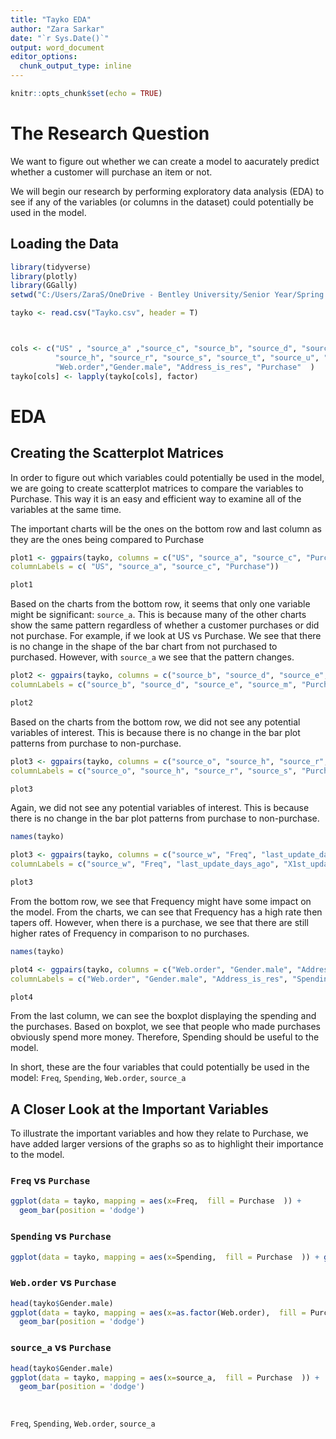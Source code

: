 ---
title: "Tayko EDA"
author: "Zara Sarkar"
date: "`r Sys.Date()`"
output: word_document
editor_options: 
  chunk_output_type: inline
---

```{r setup, include=FALSE}
knitr::opts_chunk$set(echo = TRUE)
```

# The Research Question

We want to figure out whether we can create a model to aacurately predict whether a customer will purchase an item or not. 

We will begin our research by performing exploratory data analysis (EDA) to see if any of the variables (or columns in the dataset) could potentially be used in the model. 


## Loading the Data

```{r}

library(tidyverse)
library(plotly)
library(GGally)
setwd("C:/Users/ZaraS/OneDrive - Bentley University/Senior Year/Spring 2023/MA 347 - Data Mining/MA347 Project")

tayko <- read.csv("Tayko.csv", header = T)



cols <- c("US" , "source_a" ,"source_c", "source_b", "source_d", "source_e","source_m","source_o",
          "source_h", "source_r", "source_s", "source_t", "source_u", "source_p", "source_x","source_w",
          "Web.order","Gender.male", "Address_is_res", "Purchase"  )
tayko[cols] <- lapply(tayko[cols], factor)

```


# EDA


## Creating the Scatterplot Matrices

In order to figure out which variables could potentially be used in the model,  we are going to create scatterplot matrices to compare the variables to Purchase. This way it is an easy and efficient way to examine all of the variables at the same time. 

The important charts will be the ones on the bottom row and last column as they are the ones being compared to Purchase


```{r}
plot1 <- ggpairs(tayko, columns = c("US", "source_a", "source_c", "Purchase"), mapping=ggplot2::aes(color = Purchase), lower=list(combo=wrap("facethist",binwidth=1)), 
columnLabels = c( "US", "source_a", "source_c", "Purchase"))

plot1


```

Based on the charts from the bottom row, it seems that only one variable might be significant: `source_a`. This is because many of the other charts show the same pattern regardless of whether a customer purchases or did not purchase. For example, if we look at US vs Purchase. We see that there is no change in the shape of the bar chart from not purchased to purchased. However, with `source_a` we see that the pattern changes. 


```{r}
plot2 <- ggpairs(tayko, columns = c("source_b", "source_d", "source_e", "source_m", "Purchase"), mapping=ggplot2::aes(color = Purchase), lower=list(combo=wrap("facethist",binwidth=1)), 
columnLabels = c("source_b", "source_d", "source_e", "source_m", "Purchase"))

plot2

```

Based on the charts from the bottom row, we did not see any potential variables of interest. This is because there is no change in the bar plot patterns from purchase to non-purchase. 

```{r}
plot3 <- ggpairs(tayko, columns = c("source_o", "source_h", "source_r", "source_s", "Purchase"), mapping=ggplot2::aes(color = Purchase), lower=list(combo=wrap("facethist",binwidth=1)), 
columnLabels = c("source_o", "source_h", "source_r", "source_s", "Purchase"))

plot3

```


Again, we did not see any potential variables of interest. This is because there is no change in the bar plot patterns from purchase to non-purchase. 


```{r}

names(tayko)

plot3 <- ggpairs(tayko, columns = c("source_w", "Freq", "last_update_days_ago", "X1st_update_days_ago", "Purchase"), mapping=ggplot2::aes(color = Purchase), lower=list(combo=wrap("facethist",binwidth=1)), 
columnLabels = c("source_w", "Freq", "last_update_days_ago", "X1st_update_days_ago", "Purchase"))

plot3

```

From the bottom row, we see that Frequency might have some impact on the model. From the charts, we can see that Frequency has a high rate then tapers off. However, when there is a purchase, we see that there are still higher rates of Frequency in comparison to no purchases. 

```{r}

names(tayko)

plot4 <- ggpairs(tayko, columns = c("Web.order", "Gender.male", "Address_is_res", "Spending", "Purchase"), mapping=ggplot2::aes(color = Purchase), lower=list(combo=wrap("facethist",binwidth=1)), 
columnLabels = c("Web.order", "Gender.male", "Address_is_res", "Spending", "Purchase"))

plot4

```
From the last column, we can see the boxplot displaying the spending and the purchases. Based on boxplot, we see that people who made purchases obviously spend more money. Therefore, Spending should be useful to the model. 

In short, these are the four variables that could potentially be used in the model: `Freq`, `Spending`, `Web.order`, `source_a`


## A Closer Look at the Important Variables

To illustrate the important variables and how they relate to Purchase, we have added larger versions of the graphs so as to highlight their importance to the model. 


### `Freq` vs `Purchase`

```{r}

ggplot(data = tayko, mapping = aes(x=Freq,  fill = Purchase  )) + 
  geom_bar(position = 'dodge')

```

### `Spending` vs `Purchase`

```{r}

ggplot(data = tayko, mapping = aes(x=Spending,  fill = Purchase  )) + geom_boxplot()

```

### `Web.order` vs `Purchase`

```{r}

head(tayko$Gender.male)
ggplot(data = tayko, mapping = aes(x=as.factor(Web.order),  fill = Purchase  )) + 
  geom_bar(position = 'dodge')

```

### `source_a` vs `Purchase`

```{r}

head(tayko$Gender.male)
ggplot(data = tayko, mapping = aes(x=source_a,  fill = Purchase  )) + 
  geom_bar(position = 'dodge')




```

`Freq`, `Spending`, `Web.order`, `source_a`








